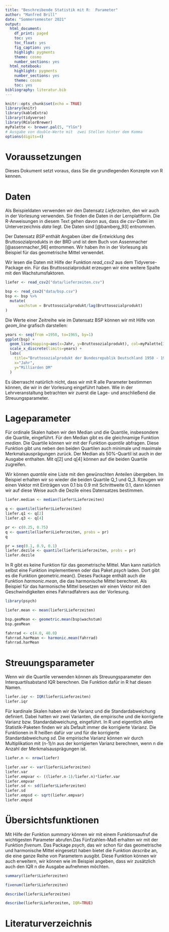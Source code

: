 ```yaml
---
title: "Beschreibende Statistik mit R:  Parameter"
author: "Manfred Brill"
date: "Sommersemester 2021"
output:
  html_document:
    df_print: paged
    toc: yes
    toc_float: yes
    fig_caption: yes
    highligh: pygments
    theme: cosmo
    number_sections: yes
  html_notebook:
    highlight: pygments
    number_sections: yes
    theme: cosmo
    toc: yes
bibliography: literatur.bib
---
```


```r
knitr::opts_chunk$set(echo = TRUE)
library(knitr)
library(kableExtra)
library(tidyverse)
library(RColorBrewer)
myPalette <- brewer.pal(5, "YlGn")
# Ausgabe von double-Werte mit  zwei Stellen hinter dem Komma
options(digits=4)
```

# Voraussetzungen
Dieses Dokument setzt voraus, dass Sie die grundlegenden Konzepte von R kennen. 

# Daten
Als Beispieldaten verwenden wir den Datensatz *Lieferzeiten*, den wir auch in der Vorlesung verwenden. Sie finden die Daten in der Lernplattform. Die R-Anweisungen in diesem Text gehen davon aus,
dass die *csv*-Datei im Unterverzeichnis *data* liegt.
Die Daten sind [@bamberg_93] entnommen. 

Der Datensatz *BSP* enthält Angaben über die Entwicklung des Bruttosozialprodukts in der BRD und ist dem Buch
von Assenmacher [@assenmacher_96] entnommen. Wir haben ihn in der Vorlesung
als Beispiel für das geometrische Mittel verwendet.

Wir lesen die Daten mit Hilfe der Funktion *read_csv2*
aus dem Tidyverse-Package ein. Für das Bruttosozialprodukt erzeugen wir
eine weitere Spalte mit den Wachstumsfaktoren.

```r
liefer <- read_csv2("data/lieferzeiten.csv")

bsp <- read_csv2("data/bsp.csv")
bsp <- bsp %>%
  mutate(
      wachstum = Bruttosozialprodukt/lag(Bruttosozialprodukt)
)
```

Die Werte einer Zeitreihe wie im Datensatz BSP können wir mit Hilfe
von *geom_line* grafisch darstellen:

```r
years <- seq(from =1950, to=1965, by=1)
ggplot(bsp) + 
  geom_line(mapping=aes(x=Jahr, y=Bruttosozialprodukt), col=myPalette[3], size=2) +
  scale_x_discrete(limits=years) +           
  labs(
    title="Bruttosozialprodukt der Bundesrepublik Deutschland 1950 - 1965", 
    x="Jahr",
    y="Milliarden DM"
  ) 
```

Es überrascht natürlich nicht, dass wir mit R alle Parameter bestimmen können, die wir in der Vorlesung eingeführt haben.
Wie in der Lehrveranstaltung betrachten wir zuerst die Lage- und anschließend die Streuungsparameter.

# Lageparameter
Für ordinale Skalen haben wir den Median und die Quantile, insbesondere die Quartile, eingeführt. Für den Median gibt es die gleichnamige Funktion
*median*. Die Quartile können wir mit der Funktion *quantile* abfragen.
Diese Funktion gibt uns neben den beiden Quartilen auch minimale und maximale Merkmalsausprägungen zurück. Der Median als 50%-Quartil ist auch in der Ausgabe enthalten. Mit q[2] und q[4] können auf die beiden Quartile zugreifen.

Wir können *quantile* eine Liste mit den gewünschten Anteilen übergeben. Im Beispiel erhalten wir so wieder die beiden Quartile Q_1 und Q_3. Rzeugen wir
einen Vektor mit Einträgen von 0.1 bis 0.9 mit Schrittweite 0.1, dann können wir auf diese Weise auch die Dezile eines Datensatzes bestimmen.

```r
liefer.median <- median(liefer$Lieferzeiten)

q <- quantile(liefer$Lieferzeiten)
liefer.q1 <- q[2]
liefer.q3 <- q[4]

pr <- c(0.25, 0.75)
q <- quantile(liefer$Lieferzeiten, probs = pr)
q

pr = seq(0.1, 0.9, 0.1)
liefer.dezile <- quantile(liefer$Lieferzeiten, probs = pr)
liefer.dezile
```

In R gibt es keine Funktion für das geometrische Mittel. Man kann natürlich
selbst eine Funktion implementieren oder das Paket *psych* laden. Dort gibt es die Funktion geometric.mean(). Dieses Package enthält auch die Funktion
*harmonic.mean*, die das harmonische Mittel berechnet. Als Beispiel
für das harmonische Mittel besetzen wir einen Vektor mit den Geschwindigkeiten eines Fahrradfahrers aus der Vorlesung.

```r
library(psych)
```

```r
liefer.mean <- mean(liefer$Lieferzeiten)

bsp.geoMean <- geometric.mean(bsp$wachstum)
bsp.geoMean

fahrrad <- c(4.0, 40.0)
fahrrad.harMean <- harmonic.mean(fahrrad)
fahrrad.harMean
```

# Streuungsparameter
Wenn wir die Quartile verwenden können als Streuungsparameter den 
Interquartilsabstand IQR berechnen. Die Funktion dafür in R hat diesen Namen.

```r
liefer.iqr <- IQR(liefer$Lieferzeiten)
liefer.iqr
```

Für kardinale Skalen haben wir die Varianz und die Standardabweichung definiert. Dabei hatten wir zwei Varianten, die empirische und die korrigierte Varianz bzw. Standardabweichung, eingeführt. In R und eigentlich allen Statistik-Paketen finden wir als Default immer die korrigierte Varianz.
Die Funktionen in R heißen dafür *var* und für die korrigierte Standardabweichung *sd*. Die empirische Varianz können wir durch Multiplikation mit (n-1)/n aus der korrigierten Varianz berechnen, wenn n die Anzahl der Merkmalsausprägungen ist.

```r
liefer.n <- nrow(liefer)

liefer.var <- var(liefer$Lieferzeiten)
liefer.var
liefer.empvar <- ((liefer.n-1)/liefer.n)*liefer.var
liefer.empvar
liefer.sd <- sd(liefer$Lieferzeiten)
liefer.sd
liefer.empsd <- sqrt(liefer.empvar)
liefer.empsd
```

# Übersichtsfunktionen
Mit Hilfe der Funktion *summary* können wir mit einem Funktionsaufruf
die wichtigesten Parameter abrufen.Das Fünfzahlen-Maß erhalten wir mit der Funktion *fivenum*. Das Package *psych*, das wir schon für das geometrische
und harmonische Mittel eingesetzt haben bietet die Funktion *describe* an,
die eine ganze Reihe von Parametern ausgibt. Diese Funktion können wir auch erweitern, wir können wie im Beispiel angeben, dass wir zusätzlich auch den IQR n die Ausgabe aufnehmen möchten.

```r
summary(liefer$Lieferzeiten)

fivenum(liefer$Lieferzeiten)

describe(liefer$Lieferzeiten)

describe(liefer$Lieferzeiten, IQR=TRUE)
```

# Literaturverzeichnis



